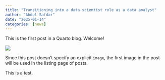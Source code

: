 ```yaml
---
title: "Transitioning into a data scientist role as a data analyst"
author: "Abdul Safdar"
date: "2025-01-14"
categories: [news]
---
```


This is the first post in a Quarto blog. Welcome!

![](thumbnail.jpg)

Since this post doesn't specify an explicit `image`, the first image in the post will be used in the listing page of posts.

This is a test. 